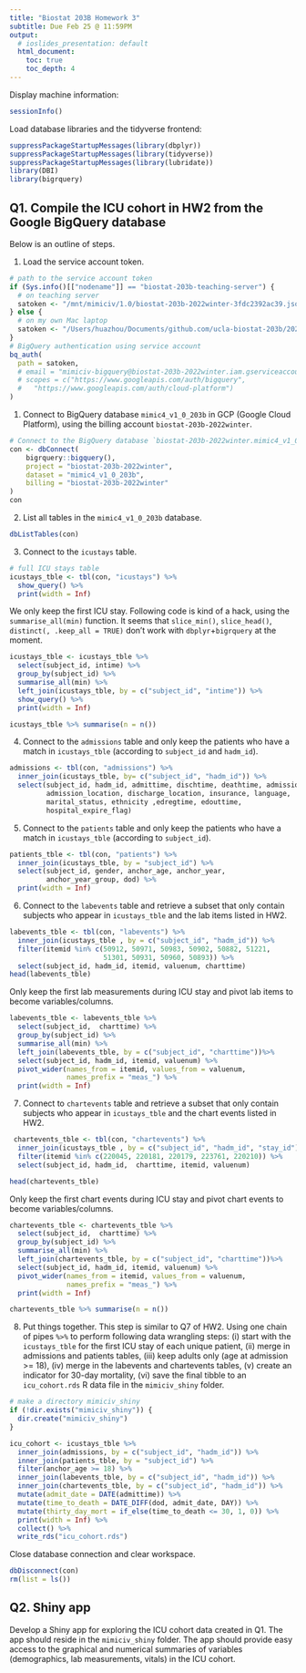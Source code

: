 ```yaml
---
title: "Biostat 203B Homework 3"
subtitle: Due Feb 25 @ 11:59PM
output:
  # ioslides_presentation: default
  html_document:
    toc: true
    toc_depth: 4
---
```


Display machine information:
```r
sessionInfo()
```

Load database libraries and the tidyverse frontend:
```r
suppressPackageStartupMessages(library(dbplyr))
suppressPackageStartupMessages(library(tidyverse))
suppressPackageStartupMessages(library(lubridate))
library(DBI)
library(bigrquery)
```

## Q1. Compile the ICU cohort in HW2 from the Google BigQuery database 

Below is an outline of steps.

1. Load the service account token.
```r
# path to the service account token 
if (Sys.info()[["nodename"]] == "biostat-203b-teaching-server") {
  # on teaching server
  satoken <- "/mnt/mimiciv/1.0/biostat-203b-2022winter-3fdc2392ac39.json"
} else {
  # on my own Mac laptop
  satoken <- "/Users/huazhou/Documents/github.com/ucla-biostat-203b/2022winter/hw/hw3/biostat-203b-2022winter-3fdc2392ac39.json"
}
# BigQuery authentication using service account
bq_auth(
  path = satoken,
  # email = "mimiciv-bigquery@biostat-203b-2022winter.iam.gserviceaccount.com",
  # scopes = c("https://www.googleapis.com/auth/bigquery",
  #   "https://www.googleapis.com/auth/cloud-platform")
)
```

1. Connect to BigQuery database `mimic4_v1_0_203b` in GCP (Google Cloud Platform), using the billing account `biostat-203b-2022winter`.
```r
# Connect to the BigQuery database `biostat-203b-2022winter.mimic4_v1_0_203b`
con <- dbConnect(
    bigrquery::bigquery(),
    project = "biostat-203b-2022winter",
    dataset = "mimic4_v1_0_203b",
    billing = "biostat-203b-2022winter"
)
con
```

2. List all tables in the `mimic4_v1_0_203b` database.
```r
dbListTables(con)
```

3. Connect to the `icustays` table.


```r
# full ICU stays table
icustays_tble <- tbl(con, "icustays") %>% 
  show_query() %>%
  print(width = Inf)
```


We only keep the first ICU stay. Following code is kind of a hack, using the `summarise_all(min)` function. It seems that `slice_min()`, `slice_head()`, `distinct(, .keep_all = TRUE)` don't work with `dbplyr`+`bigrquery` at the moment.
```r
icustays_tble <- icustays_tble %>% 
  select(subject_id, intime) %>% 
  group_by(subject_id) %>% 
  summarise_all(min) %>%
  left_join(icustays_tble, by = c("subject_id", "intime")) %>%
  show_query() %>%
  print(width = Inf)

icustays_tble %>% summarise(n = n())
```


4. Connect to the `admissions` table and only keep the patients who have a match in `icustays_tble` (according to `subject_id` and `hadm_id`).
```r
admissions <- tbl(con, "admissions") %>% 
  inner_join(icustays_tble, by= c("subject_id", "hadm_id")) %>%
  select(subject_id, hadm_id, admittime, dischtime, deathtime, admission_type, 
         admission_location, discharge_location, insurance, language, 
         marital_status, ethnicity ,edregtime, edouttime,
         hospital_expire_flag) 
```

5. Connect to the `patients` table and only keep the patients who have a match in `icustays_tble` (according to `subject_id`).
```r

patients_tble <- tbl(con, "patients") %>%
  inner_join(icustays_tble, by = "subject_id") %>% 
  select(subject_id, gender, anchor_age, anchor_year, 
         anchor_year_group, dod) %>%
  print(width = Inf)

```

6. Connect to the `labevents` table and retrieve a subset that only contain subjects who appear in `icustays_tble` and the lab items listed in HW2. 
```r
labevents_tble <- tbl(con, "labevents") %>% 
  inner_join(icustays_tble , by = c("subject_id", "hadm_id")) %>%
  filter(itemid %in% c(50912, 50971, 50983, 50902, 50882, 51221, 
                       51301, 50931, 50960, 50893)) %>%
  select(subject_id, hadm_id, itemid, valuenum, charttime)
head(labevents_tble)
```


Only keep the first lab measurements during ICU stay and pivot lab items to become variables/columns.

```r
labevents_tble <- labevents_tble %>% 
  select(subject_id,  charttime) %>% 
  group_by(subject_id) %>% 
  summarise_all(min) %>%
  left_join(labevents_tble, by = c("subject_id", "charttime"))%>%
  select(subject_id, hadm_id, itemid, valuenum) %>%
  pivot_wider(names_from = itemid, values_from = valuenum, 
              names_prefix = "meas_") %>%
  print(width = Inf)

```

7. Connect to `chartevents` table and retrieve a subset that only contain subjects who appear in `icustays_tble` and the chart events listed in HW2.
```r
 chartevents_tble <- tbl(con, "chartevents") %>% 
  inner_join(icustays_tble , by = c("subject_id", "hadm_id", "stay_id")) %>%
  filter(itemid %in% c(220045, 220181, 220179, 223761, 220210)) %>%
  select(subject_id, hadm_id,  charttime, itemid, valuenum)

head(chartevents_tble)
```
Only keep the first chart events during ICU stay and pivot chart events to become variables/columns.
```r
chartevents_tble <- chartevents_tble %>% 
  select(subject_id,  charttime) %>% 
  group_by(subject_id) %>% 
  summarise_all(min) %>%
  left_join(chartevents_tble, by = c("subject_id", "charttime"))%>%
  select(subject_id, hadm_id, itemid, valuenum) %>%
  pivot_wider(names_from = itemid, values_from = valuenum, 
              names_prefix = "meas_") %>%
  print(width = Inf)

chartevents_tble %>% summarise(n = n())
```

8. Put things together. This step is similar to Q7 of HW2. Using one chain of pipes `%>%` to perform following data wrangling steps: (i) start with the `icustays_tble` for the first ICU stay of each unique patient, (ii) merge in admissions and patients tables, (iii) keep adults only (age at admission >= 18), (iv) merge in the labevents and chartevents tables, (v) create an indicator for 30-day mortality, (vi) save the final tibble to an `icu_cohort.rds` R data file in the `mimiciv_shiny` folder.

```r
# make a directory mimiciv_shiny
if (!dir.exists("mimiciv_shiny")) {
  dir.create("mimiciv_shiny")
}
```

```r

icu_cohort <- icustays_tble %>% 
  inner_join(admissions, by = c("subject_id", "hadm_id")) %>%
  inner_join(patients_tble, by = "subject_id") %>%
  filter(anchor_age >= 18) %>%
  inner_join(labevents_tble, by = c("subject_id", "hadm_id")) %>%
  inner_join(chartevents_tble, by = c("subject_id", "hadm_id")) %>%
  mutate(admit_date = DATE(admittime)) %>%
  mutate(time_to_death = DATE_DIFF(dod, admit_date, DAY)) %>%
  mutate(thirty_day_mort = if_else(time_to_death <= 30, 1, 0)) %>%
  print(width = Inf) %>%
  collect() %>%
  write_rds("icu_cohort.rds")
```







Close database connection and clear workspace.
```r
dbDisconnect(con)
rm(list = ls())
```

## Q2. Shiny app

Develop a Shiny app for exploring the ICU cohort data created in Q1. The app should reside in the `mimiciv_shiny` folder. The app should provide easy access to the graphical and numerical summaries of variables (demographics, lab measurements, vitals) in the ICU cohort.
